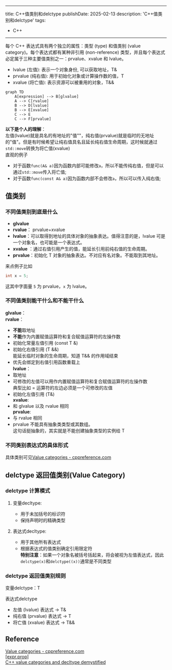 
---
title: C++值类别和delctype
publishDate: 2025-02-13
description: 'C++值类别和delctype'
tags:
  - C++
---

每个 C++ 表达式具有两个独立的属性：类型 (type) 和值类别 (value category)。每个表达式都有某种非引用 (non-reference) 类型，并且每个表达式必定属于三种主要值类别之一：prvalue、xvalue 和 lvalue。
- lvalue (左值): 表示一个对象身份, 可以获取地址，T&
- prvalue (纯右值): 用于初始化对象或计算操作数的值，T
- xvalue (将亡值): 表示资源可以被重用的对象，T&&
```mermaid
graph TD
    A[expression] --> B[glvalue]
    A --> C[rvalue]
    B --> D[lvalue]
    B --> E[xvalue]
    C --> E
    C --> F[prvalue]

```

**以下是个人的理解**：  
左值(lvalue)就是具名的有地址的"值""，纯右值(prvalue)就是临时的无地址的"值"。但是有时候希望让纯右值具名且延长纯右值生命周期，这时候就通过`std::move`转换为将亡值(xvalue)  
直观的例子
- 对于函数`func(A& a)`因为函数内部可能修改`a`，所以不能传纯右值，但是可以通过`std::move`传入将亡值;
- 对于函数`func(const A& a)`因为函数内部不会修改`a`，所以可以传入纯右值;

## 值类别

### 不同值类别到底是什么

- **glvalue**  
- **rvalue**： prvalue+xvalue  
- **lvalue**：可以取得到地址的具体对象的抽象表达。值得注意的是，lvalue 可是一个对象名，也可能是一个表达式。
- **xvalue** ：通过右值引用产生的值，能延长引用前纯右值的生命周期。
- **prvalue**：初始化 T 对象的抽象表达。不对应有名对象。不能取到其地址。

来点例子比如
```cpp
int x = 5;
```
这其中字面量 `5` 为 prvalue，`x` 为 lvalue。

### 不同值类别能干什么和不能干什么

**glvalue**：  
**rvalue**：
- **不能**取地址
- **不能**作为内置赋值运算符和复合赋值运算符的左操作数
- 初始化常量左值引用 (const T &)
- 初始化右值引用 (T &&)  
	能延长临时对象的生命周期，知道 T&& 的作用域结束  
- 优先会绑定到右值引用函数重载上  
**lvalue**：
- 取地址
- 可修改的左值可以用作内置赋值运算符和复合赋值运算符的左操作数  
	典型比如 = 运算符的左边必须是一个可修改的左值
- 初始化左值引用 (T&)  
**xvalue**:
- 和 glvalue 以及 rvalue 相同  
**prvalue**:
- 与 rvalue 相同
- prvalue 不能具有抽象类类型或其数组。  
	这句话挺抽象的，其实就是不能创建抽象类型的实例给 T

### 不同类别表达式的具体形式

具体类别可见[Value categories - cppreference.com](https://en.cppreference.com/w/cpp/language/value_category#xvalue)

## delctype 返回值类别(Value Category)

### delctype 计算模式

1. 变量decltype:
	- 用于未加括号的标识符
	- 保持声明时的精确类型

2. 表达式decltype:
	- 用于其他所有表达式
	- 根据表达式的值类别确定引用限定符  
**特别注意**：如果一个对象名被括号括起来，将会被视为左值表达式，因此`delctype(x)`和`delctype((x))`通常是不同类型

### delctype 返回值类别规则

变量delctype：T

表达式delctype
- 左值 (lvalue) 表达式 → T&
- 纯右值 (prvalue) 表达式 → T
- 将亡值 (xvalue) 表达式 → T&&

## Reference

[Value categories - cppreference.com](https://en.cppreference.com/w/cpp/language/value_category#xvalue)  
[\[expr.prop\]](https://timsong-cpp.github.io/cppwp/n4861/expr.prop#fig:basic.lval)  
[C++ value categories and decltype demystified](https://www.scs.stanford.edu/~dm/blog/decltype.html)
